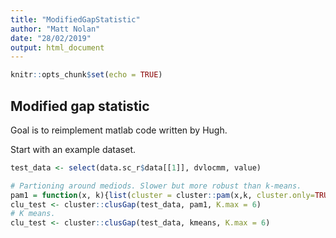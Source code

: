 ```yaml
---
title: "ModifiedGapStatistic"
author: "Matt Nolan"
date: "28/02/2019"
output: html_document
---
```


```r
knitr::opts_chunk$set(echo = TRUE)
```

## Modified gap statistic

Goal is to reimplement matlab code written by Hugh.

Start with an example dataset.
```r
test_data <- select(data.sc_r$data[[1]], dvlocmm, value)

# Partioning around mediods. Slower but more robust than k-means.
pam1 = function(x, k){list(cluster = cluster::pam(x,k, cluster.only=TRUE))}
clu_test <- cluster::clusGap(test_data, pam1, K.max = 6)
# K means.
clu_test <- cluster::clusGap(test_data, kmeans, K.max = 6)
```

